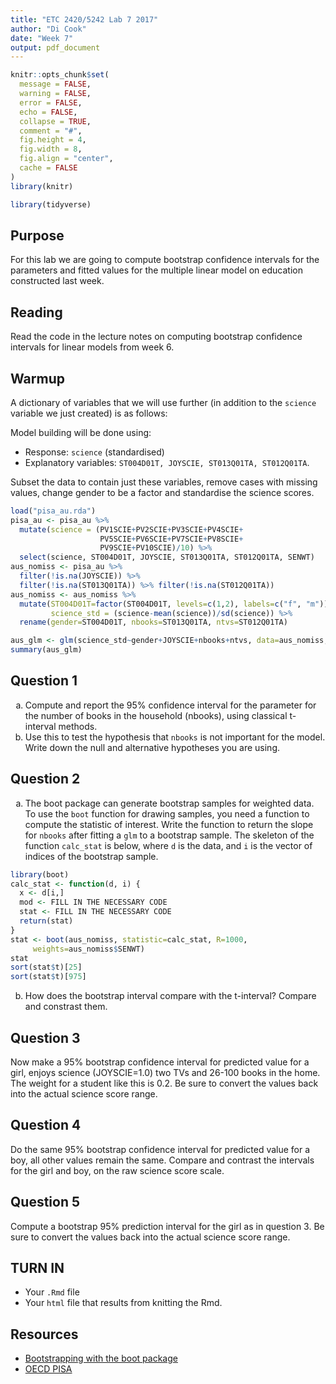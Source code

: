 ```yaml
---
title: "ETC 2420/5242 Lab 7 2017"
author: "Di Cook"
date: "Week 7"
output: pdf_document
---
```


```r
knitr::opts_chunk$set(
  message = FALSE,
  warning = FALSE,
  error = FALSE, 
  echo = FALSE, 
  collapse = TRUE,
  comment = "#",
  fig.height = 4,
  fig.width = 8,
  fig.align = "center",
  cache = FALSE
)
library(knitr)
```

```r
library(tidyverse)
```

## Purpose

For this lab we are going to compute bootstrap confidence intervals for the parameters and fitted values for the multiple linear model on education constructed last week. 

## Reading

Read the code in the lecture notes on computing bootstrap confidence intervals for linear models from week 6. 

## Warmup

A dictionary of variables that we will use further (in addition to the `science` variable we just created) is as follows:

\begin{tabular}{llp{3in}}
Variable name & Description & Coding\\\hline
ST004D01T & Gender & 1=Female, 2=Male\\
OUTHOURS & Out-of-School Study Time \\
ANXTEST & Personality: Test Anxiety (WLE) \\
EMOSUPP & Parental emotional support (WLE) \\
PARED & Index highest parental education in years of schooling\\
JOYSCIE & Enjoyment of science (WLE)\\ 
WEALTH & Family wealth (WLE) \\
ST013Q01TA & How many books are there in your home? 1	0-10 books,
2	11-25 books,
3	26-100 books,
4	101-200 books,
5	201-500 books,
6	More than 500 books\\
ST012Q01TA & How many in your home: Televisions; 1	None,
2	One,
3	Two,
4	Three or more\\
SENWT & Weight & Reflects how the student represents other students in Australia based on socioeconomic and demographic characteristics
\end{tabular}

Model building will be done using:

- Response: `science` (standardised)
- Explanatory variables: `ST004D01T, JOYSCIE, ST013Q01TA, ST012Q01TA`.

Subset the data to contain just these variables, remove cases with missing values, change gender to be a factor and standardise the science scores. 

```r
load("pisa_au.rda")
pisa_au <- pisa_au %>% 
  mutate(science = (PV1SCIE+PV2SCIE+PV3SCIE+PV4SCIE+
                    PV5SCIE+PV6SCIE+PV7SCIE+PV8SCIE+
                    PV9SCIE+PV10SCIE)/10) %>%
  select(science, ST004D01T, JOYSCIE, ST013Q01TA, ST012Q01TA, SENWT)
aus_nomiss <- pisa_au %>% 
  filter(!is.na(JOYSCIE)) %>% 
  filter(!is.na(ST013Q01TA)) %>% filter(!is.na(ST012Q01TA))
aus_nomiss <- aus_nomiss %>%
  mutate(ST004D01T=factor(ST004D01T, levels=c(1,2), labels=c("f", "m")), 
         science_std = (science-mean(science))/sd(science)) %>%
  rename(gender=ST004D01T, nbooks=ST013Q01TA, ntvs=ST012Q01TA)
```


```r
aus_glm <- glm(science_std~gender+JOYSCIE+nbooks+ntvs, data=aus_nomiss, weights=SENWT)
summary(aus_glm)
```

## Question 1

a. Compute and report the 95% confidence interval for the parameter for the number of books in the household (nbooks), using classical t-interval methods.
b. Use this to test the hypothesis that `nbooks` is not important for the model. Write down the null and alternative hypotheses you are using.

## Question 2

a. The boot package can generate bootstrap samples for weighted data. To use the `boot` function for drawing samples, you need a function to compute the statistic of interest. Write the function to return the slope for `nbooks` after fitting a `glm` to a bootstrap sample. The skeleton of the function `calc_stat` is below, where `d` is the data, and `i` is the vector of indices of the bootstrap sample. 

```r
library(boot)
calc_stat <- function(d, i) {
  x <- d[i,]
  mod <- FILL IN THE NECESSARY CODE
  stat <- FILL IN THE NECESSARY CODE
  return(stat)
}
stat <- boot(aus_nomiss, statistic=calc_stat, R=1000,
     weights=aus_nomiss$SENWT)
stat
sort(stat$t)[25]
sort(stat$t)[975]
```

b. How does the bootstrap interval compare with the t-interval? Compare and constrast them.

## Question 3

Now make a 95% bootstrap confidence interval for predicted value for a girl, enjoys science (JOYSCIE=1.0) two TVs and 26-100 books in the home. The weight for a student like this is 0.2. Be sure to convert the values back into the actual science score range.

## Question 4

Do the same 95% bootstrap confidence interval for predicted value for a boy, all other values remain the same. Compare and contrast the intervals for the girl and boy, on the raw science score scale. 

## Question 5

Compute a bootstrap 95% prediction interval for the girl as in question 3. Be sure to convert the values back into the actual science score range.

## TURN IN 

- Your `.Rmd` file
- Your `html` file that results from knitting the Rmd.


## Resources

- [Bootstrapping with the boot package](http://www.statmethods.net/advstats/bootstrapping.html)
- [OECD PISA](http://www.oecd.org/pisa/keyfindings)



